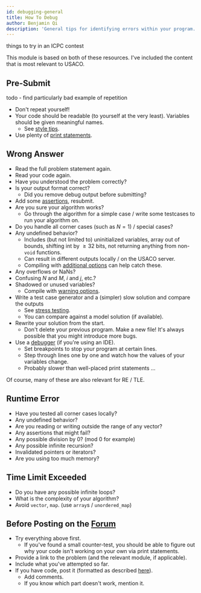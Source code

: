 ```yaml
---
id: debugging-general
title: How To Debug
author: Benjamin Qi
description: 'General tips for identifying errors within your program.'
---
```


<Resources>
	<Resource source="KACTL" title="Troubleshooting" url="https://github.com/kth-competitive-programming/kactl/blob/master/content/contest/troubleshoot.txt" starred>
		things to try in an ICPC contest
	</Resource>
	<Resource
		source="Errichto"
		title="Asking for help FAQ"
		url="https://codeforces.com/blog/entry/64993"
		starred
	>
	</Resource>
</Resources>

This module is based on both of these resources. I've included the content that is most relevant to USACO.

## Pre-Submit

<IncompleteSection>

todo - find particularly bad example of repetition

</IncompleteSection>

 - Don't repeat yourself!
 - Your code should be readable (to yourself at the very least). Variables should be given meaningful names.
   - See [style tips](/general/debugging-lang#style).
 - Use plenty of [print statements](/general/debugging-lang#printing-variables).

## Wrong Answer

 - Read the full problem statement again.
 - Read your code again.
 - Have you understood the problem correctly?
 - Is your output format correct? 
   - Did you remove debug output before submitting?
 - Add some [assertions](/general/debugging-lang#assertions--warnings), resubmit.
 - Are you sure your algorithm works? 
   - Go through the algorithm for a simple case / write some testcases to run your algorithm on.
 - Do you handle all corner cases (such as $N=1$) / special cases?
 - Any undefined behavior?
   - Includes (but not limited to) uninitialized variables, array out of bounds, shifting int by $\ge 32$ bits, not returning anything from non-`void` functions.
   - Can result in different outputs locally / on the USACO server.
   - Compiling with [additional options](/general/debugging-lang#other-options) can help catch these.
 - Any overflows or NaNs?
 - Confusing $N$ and $M$, $i$ and $j$, etc.?
 - Shadowed or unused variables?
   - Compile with [warning options](/general/debugging-lang#warning-options).
 - Write a test case generator and a (simpler) slow solution and compare the outputs 
   - See [stress testing](/general/debugging-lang#stress-testing).
   - You can compare against a model solution (if available).
 - Rewrite your solution from the start.
   - Don't delete your previous program. Make a new file! It's always possible that you might introduce more bugs.
 - Use a [debugger](/general/debugging-lang/#debuggers) (if you're using an IDE).
   - Set breakpoints to stop your program at certain lines.
   - Step through lines one by one and watch how the values of your variables change.
   - Probably slower than well-placed print statements ...

Of course, many of these are also relevant for RE / TLE.

## Runtime Error

 - Have you tested all corner cases locally?
 - Any undefined behavior?
 - Are you reading or writing outside the range of any vector?
 - Any assertions that might fail?
 - Any possible division by 0? (mod 0 for example)
 - Any possible infinite recursion?
 - Invalidated pointers or iterators?
 - Are you using too much memory?

## Time Limit Exceeded

 - Do you have any possible infinite loops?
 - What is the complexity of your algorithm?
 - Avoid `vector`, `map`. (use `array`s / `unordered_map`)

## Before Posting on the [Forum](https://forum.usaco.guide/)

 - Try everything above first.
   - If you've found a small counter-test, you should be able to figure out why your code isn't working on your own via print statements.
 - Provide a link to the problem (and the relevant module, if applicable).
 - Include what you've attempted so far.
 - If you have code, post it (formatted as described [here](https://forum.usaco.guide/t/welcome-to-the-usaco-forum/7/2)).
   - Add comments. 
   - If you know which part doesn't work, mention it.
